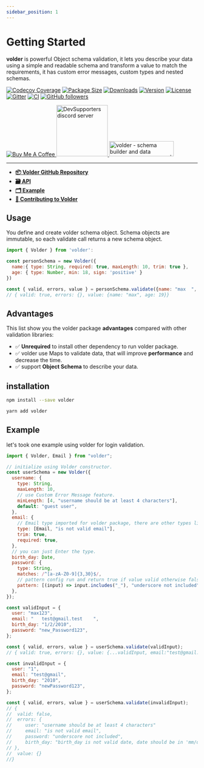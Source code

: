 ```yaml
---
sidebar_position: 1
---
```


# Getting Started

**volder** is powerful Object schema validation, it lets you describe your data using a simple and readable schema and transform a value to match the requirements, it has custom error messages, custom types and nested schemas.

[![Codecov Coverage](https://img.shields.io/codecov/c/github/devSupporters/volder/master>.svg)](https://codecov.io/gh/devSupporters/volder/)
[![Package Size](https://img.shields.io/bundlephobia/minzip/volder?label=package%20size)](https://www.npmjs.com/package/volder)
[![Downloads](https://img.shields.io/npm/dm/volder)](https://www.npmjs.com/package/volder)
[![Version](https://img.shields.io/npm/v/volder)](https://www.npmjs.com/package/volder)
[![License](https://img.shields.io/npm/l/volder)](https://github.com/devSupporters/volder/blob/main/LICENSE)
[![Gitter](https://badges.gitter.im/voler-community/community.svg)](https://gitter.im/voler-community/community?utm_source=badge&utm_medium=badge&utm_campaign=pr-badge)
[![CI](https://github.com/devSupporters/volder/actions/workflows/main.yml/badge.svg)](https://github.com/devSupporters/volder/actions/workflows/main.yml)
[![GitHub followers](https://img.shields.io/github/followers/alguerocode?style=social)](https://github.com/alguerocode)


<a href="https://www.buymeacoffee.com/alhashmis28">
  <img src="https://www.buymeacoffee.com/assets/img/custom_images/orange_img.png" alt="Buy Me A Coffee"/>
</a>
<a href="https://discord.gg/cfyQkKcd">
  <img width="135" src="https://img.shields.io/badge/Discord-7289DA?style=for-the-badge&logo=discord&logoColor=white" alt="DevSupporters discord server"/>
</a>
<a href="https://www.producthunt.com/posts/volder?utm_source=badge-featured&utm_medium=badge&utm_souce=badge-volder">
<img src="https://api.producthunt.com/widgets/embed-image/v1/featured.svg?post_id=332017&theme=light" alt="volder - schema builder and data validation for javascript | Product Hunt" width="170" height="40"/>
</a>

---

- [**📦 Volder GitHub Repository**](https://github.com/devSupporters/volder)
- [**🗃️ API**](./api/basics)
- [**🗂️ Example**](#example)
- [**📝 Contributing to Volder**](/docs/contributing)

## Usage

You define and create volder schema object. Schema objects are immutable, so each validate call returns a new schema object.

```js
import { Volder } from 'volder':

const personSchema = new Volder({
  name:{ type: String, required: true, maxLength: 10, trim: true },
  age: { type: Number, min: 18, sign: 'positive' }
})

const { valid, errors, value } = personSchema.validate({name: "max  ", age: 19});
// { valid: true, errors: {}, value: {name: "max", age: 19}}
```

## Advantages

This list show you the volder package **advantages** compared with other validation libraries:

- ✅ **Unrequired** to install other dependency to run volder package.
- ✅ volder use Maps to validate data, that will improve **performance** and decrease the time.
- ✅ support **Object Schema** to describe your data.

## installation


<Tabs>
<TabItem value="npm" label="NPM">

```bash
npm install --save volder
```

</TabItem>
<TabItem value="yarn" label="Yarn">

```bash
yarn add volder
```

</TabItem>
</Tabs>

## Example

let's took one example using volder for login validation.

```js
import { Volder, Email } from "volder";

// initialize using Volder constructor.
const userSchema = new Volder({
  username: {
    type: String,
    maxLength: 10,
    // use Custom Error Message feature.
    minLength: [4, "username should be at least 4 characters"],
    default: "guest user",
  },
  email: {
    // Email type imported for volder package, there are other types like UUID.
    type: [Email, "is not valid email"],
    trim: true,
    required: true,
  },
  // you can just Enter the type.
  birth_day: Date,
  password: {
    type: String,
    matches: /^[a-zA-Z0-9]{3,30}$/,
    // pattern config run and return true if value valid otherwise false.
    pattern: [(input) => input.includes("_"), "underscore not included"],
  },
});

const validInput = {
  user: "max123",
  email: "   test@gmail.test    ",
  birth_day: "1/2/2010",
  password: "new_Password123",
};

const { valid, errors, value } = userSchema.validate(validInput);
// { valid: true, errors: {}, value: {...validInput, email:"test@gmail.test"}}

const invalidInput = {
  user: "1",
  email: "test@gmail",
  birth_day: "2010",
  password: "newPassword123",
};

const { valid, errors, value } = userSchema.validate(invalidInput);
// {
//  valid: false,
//  errors: {
//     user: "username should be at least 4 characters"
//     email: "is not valid email",
//     password: "underscore not included",
//     birth_day: "birth_day is not valid date, date should be in 'mm/dd/yyyy' format"
// },
//  value: {}
//}
```
